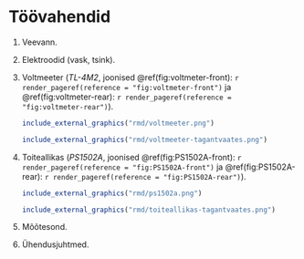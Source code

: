 # Töövahendid

1. Veevann.

2. Elektroodid (vask, tsink).

3. Voltmeeter (*TL-4M2*, joonised \@ref(fig:voltmeter-front): `r render_pageref(reference = "fig:voltmeter-front")` ja \@ref(fig:voltmeter-rear): `r render_pageref(reference = "fig:voltmeter-rear")`).

    ```r
    include_external_graphics("rmd/voltmeeter.png")

    ```

    ```r
    include_external_graphics("rmd/voltmeeter-tagantvaates.png")

    ```

4.  Toiteallikas (*PS1502A*, joonised \@ref(fig:PS1502A-front): `r render_pageref(reference = "fig:PS1502A-front")` ja \@ref(fig:PS1502A-rear): `r render_pageref(reference = "fig:PS1502A-rear")`).

    ```r
    include_external_graphics("rmd/ps1502a.png")

    ```

    ```r
    include_external_graphics("rmd/toiteallikas-tagantvaates.png")

    ```

5. Mõõtesond.

6. Ühendusjuhtmed.
